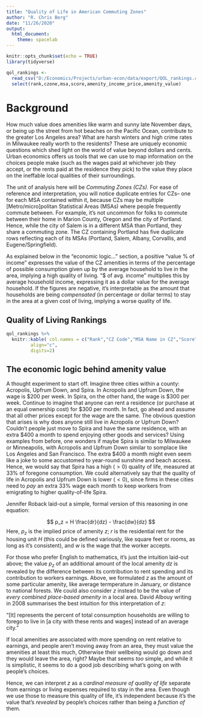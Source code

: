 ```yaml
---
title: "Quality of Life in American Commuting Zones"
author: "R. Chris Berg"
date: "11/26/2020"
output: 
  html_document:
    theme: spacelab
---
```


```r
knitr::opts_chunk$set(echo = TRUE)
library(tidyverse)

qol_rankings <- 
  read_csv("D:/Economics/Projects/urban-econ/data/export/QOL_rankings.csv") %>%
  select(rank,czone,msa,score,amenity_income_price,amenity_value)

```

# Background

How much value does amenities like warm and sunny late November days, or being up the street from hot beaches on the Pacific Ocean, contribute to the greater Los Angeles area? What are harsh winters and high crime rates in Milwaukee really worth to the residents? These are uniquely economic questions which shed light on the world of value beyond dollars and cents. Urban economics offers us tools that we can use to map information on the choices people make (such as the wages paid at whichever job they accept, or the rents paid at the residence they pick) to the value they place on the ineffable local qualities of their surroundings.

The unit of analysis here will be *Commuting Zones (CZs).* For ease of reference and interpretation, you will notice duplicate entries for CZs-- one for each MSA contained within it, because CZs may be multiple [Metro/micro]politan Statistical Areas (MSAs) where people frequently commute between. For example, it's not uncommon for folks to commute between their home in Marion County, Oregon and the city of Portland. Hence, while the city of Salem is in a different MSA than Portland, they share a commuting zone. The CZ containing Portland has five duplicate rows reflecting each of its MSAs (Portland, Salem, Albany, Corvallis, and Eugene/Springfield).

As explained below in the "economic logic..." section, a positive "value \% of income" expresses the value of the CZ amenities in terms of the percentage of possible consumption given up by the average household to live in the area, implying a high quality of living. "\$ of avg. income" multiplies this by average household income, expressing it as a dollar value for the average household. If the figures are negative, it's interpretable as the amount that households are being *compensated* (in percentage or dollar terms) to stay in the area at a given cost of living, implying a worse quality of life.

## Quality of Living Rankings

```r
qol_rankings %>%
  knitr::kable( col.names = c("Rank","CZ Code","MSA Name in CZ","Score","Amenity (value % of income)","Amenity ($ of avg. income)") ,
         align="c",
         digits=2)
```

## The economic logic behind amenity value

A thought experiment to start off. Imagine three cities within a county: Acropolis, Upfrum Down, and Spira. In Acropolis and Upfrum Down, the wage is \$200 per week. In Spira, on the other hand, the wage is \$300 per week. Continue to imagine that anyone can rent a residence (or purchase at an equal ownership cost) for \$300 per month. In fact, go ahead and assume that all other prices except for the wage are the same. The obvious question that arises is why does anyone still live in Acropolis or Upfrum Down? Couldn't people just move to Spira and have the same residence, with an extra \$400 a month to spend enjoying other goods and services? Using examples from before, one wonders if maybe Spira is similar to Milwaukee or Minneapolis, with Acropolis and Upfrum Down similar to somplace like Los Angeles and San Francisco. The extra \$400 a month might even seem like a joke to some accustomed to year-round sunshine and beach access. Hence, we would say that Spira has a high ($>0$) quality of life, measured at 33\% of foregone consumption. We could alternatively say that the quality of life in Acropolis and Upfrum Down is lower ($<0$), since firms in these cities need to *pay* an extra 33\% wage each month to keep workers from emigrating to higher quality-of-life Spira.

Jennifer Roback laid-out a simple, formal version of this reasoning in one equation:

$$ p_z = H \frac{dr}{dz} - \frac{dw}{dz} $$
Here, $p_z$ is the implied price of amenity $z$; $r$ is the residential rent for the housing unit $H$ (this could be defined variously, like square feet or rooms, as long as it's consistent), and $w$ is the wage that the worker accepts.

For those who prefer English to mathematics, it's just the intuition laid-out above; the value $p_z$ of an additional amount of the local amenity $dz$ is revealed by the difference between its contribution to rent spending and its contribution to workers earnings. Above, we formulated $z$ as the amount of some particular amenity, like average termperature in January, or distance to national forests. We could also consider $z$ instead to be the value of *every combined place-based amenity* in a local area. David Albouy writing in 2008 summarises the best intuition for this interpretation of $z$:

"[It] represents the percent of total consumption households are willing to forego to live in [a city with these rents and wages] instead of an average city."

If local amenities are associated with more spending on rent relative to earnings, and people aren't moving away from an area, they must value the amenities at least this much, Otherwise their wellbeing would go down and they would leave the area, right? Maybe that seems *too* simple, and while it is simplistic, it seems to do a good job describing what's going on with people's choices.

Hence, we can interpret $z$ as a *cardinal measure of quality of life* separate from earnings or living expenses required to stay in the area. Even though we use those to measure this quality of life, it's independent because it's the value that's *revealed* by people's choices rather than being a *function of* them.
